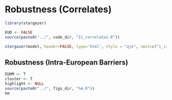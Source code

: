 # Robustness (Correlates) {id="robustness"}

```r

library(stargazer)

EUD <- FALSE
source(paste0("../", code_dir, "11_correlates.R"))

stargazer(model, header=FALSE, type='html', style = "qje", omit=c("i_iso3", "j_iso3", "Constant"), omit.stat=c("adj.rsq", "f", "ser"), add.lines = list(c("Importer Fixed Effects", "Yes"), c("Exporter Fixed Effects", "Yes")), dep.var.labels = c("DV: Structural Policy Barrier"), covariate.labels = c("Tariffs", "PTAs", "Core NTM", "Health/Safety NTM", "Other NTM"))


```

## Robustness (Intra-European Barriers) {id="euPlacebo"}

```r

EUHM <- T
cluster <- T
highlight <- NULL
source(paste0("../", figs_dir, "hm.R"))
hm

```